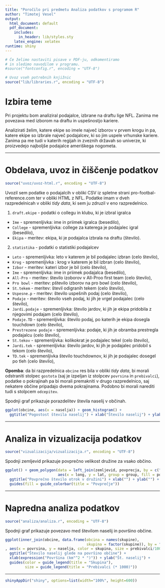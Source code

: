 ```yaml
---
title: "Poročilo pri predmetu Analiza podatkov s programom R"
author: "Timotej Vesel"
output:
  html_document: default
  pdf_document:
    includes:
      in_header: lib/styles.sty
    latex_engine: xelatex
runtime: shiny
---
```


```r
# Če želimo nastaviti pisave v PDF-ju, odkomentiramo
# in sledimo navodilom v programu.
#source("fontconfig.r", encoding = "UTF-8")

# Uvoz vseh potrebnih knjižnic
source("lib/libraries.r", encoding = "UTF-8")
```

# Izbira teme


Pri projektu bom analiziral podajalce, izbrane na draftu lige NFL. Zanima me povezava med izborom na draftu in uspešnostjo kariere.

Analizirati želim, katere ekipe so imele največ izborov v prvem krogu in pa, katere ekipe so izbrale največ podajalcev, ki so jim uspele vrhunske kariere.
Zanima pa me tudi v katerih regijah in zveznih državah so univerze, ki proizvedejo najboljše podajalce ameriškega nogometa.

***

# Obdelava, uvoz in čiščenje podatkov

```r
source("uvoz/uvoz-html.r", encoding = "UTF-8")
```

Uvozil sem podatke o podajalcih v obliki CSV iz spletne strani pro-footbal-reference.com ter v obliki HTML
z NFL. Podatke imam v dveh razpredelnicah v obliki *tidy data*, ki sem ju zdruzil v eno razpredelnico.

1. `draft.ekipe` - podatki o collegu in klubu, ki je izbral igralca
  - `Ime` - spremenljivka: ime in priimek igralca (besedilo),
  - `College` - spremenljivka: college za katerega je podajalec igral (besedilo),
  - `Ekipa` - meritev: ekipa, ki je podajalca izbrala na draftu (število).

2. `statistika` - podatki o statistiki podajalcev
  - `Leto` - spremenljivka: leto v katerem je bil podajalec izbran (celo število),
  - `Krog` - spremenljivka : krog v katerem je bil izbran (celo število),
  - `Izbor` - meritev: kateri izbor je bil (celo število),
  - `Ime` - spremenljivka: ime in priimek podajalca (besedilo),
  - `All-Pro` - meritev: število izoborov v All-Proo first team (celo število),
  - `Pro bowl` - meritev: pštevilo izborov na pro bowl (celo število),
  - `St.tekem` - meritev: števil odigranih tekem (celo število),
  - `Uspesne.p` - meritev: število uspešnih podaj (celo število),
  - `Podaje` - meritev: število vseh podaj, ki jih je vrgel podajalec (celo število),
  - `Jardi.podaje` - spremenljivka: število jardov, ki jih je ekipa pridobila z njegovimi podajam (celo število),
  - `Podaje.TD` - spremenljivka: število podaj, po katerih je ekipa dosegla touchdown (celo število),
  - `Prestrezene podaje` - spremenljivka: podaje, ki jih je obramba prestregla podajalcu (celo število),
  - `St.tekov` - spremenljivka: kolikokrat je podajalec tekel (celo število),
  - `Jardi.tek` - spremenljivka: število jardov, ki jih je podajalec pridobil s tekom (celo število),
  - `TD.tek` - spremenljivka število touchdownov, ki jih je podajalec dosegel po tleh (celo število),

**Opomba**: da bi razpredelnica `obcine` res bila v obliki *tidy data*, bi morali odstraniti stolpec `gostota` (saj je izpeljan iz stolpcev `povrsina` in `prebivalci`), podatke o pokrajinah pa bi morali premakniti v drugo razpredelnico, saj nekatere občine pripadajo dvema pokrajinama. Podobno bi morali narediti tudi s stolpcem `odcepitev`.

Spodnji graf prikazuje porazdelitev števila naselij v občinah.

```r
ggplot(obcine, aes(x = naselja)) + geom_histogram() +
  ggtitle("Pogostost števila naselij") + xlab("Število naselij") + ylab("Število občin")
```

***

# Analiza in vizualizacija podatkov

```r
source("vizualizacija/vizualizacija.r", encoding = "UTF-8")
```

Spodnji zemljevid prikazuje povprečno velikost družine za vsako občino.

```r
ggplot() + geom_polygon(data = left_join(zemljevid, povprecja, by = c("OB_UIME" = "obcina")),
                        aes(x = long, y = lat, group = group, fill = povprecje)) +
  ggtitle("Povprečno število otrok v družini") + xlab("") + ylab("") +
  guides(fill = guide_colorbar(title = "Povprečje"))
```

***

# Napredna analiza podatkov

```r
source("analiza/analiza.r", encoding = "UTF-8")
```

Spodnji graf prikazuje povezavo med številom naselij in površino občine.

```r
ggplot(inner_join(obcine, data.frame(obcina = names(skupine),
                                     skupina = factor(skupine)), by = "obcina")
, aes(x = povrsina, y = naselja, color = skupina, size = prebivalci/1000)) + geom_point() +
  ggtitle("Število naselij glede na površino občine") +
  xlab(expression("Površina (km"^2 * ")")) + ylab("Št. naselij") +
  guides(color = guide_legend(title = "Skupina"),
         size = guide_legend(title = "Prebivalci (* 1000)"))
```

***

```r
shinyAppDir("shiny", options=list(width="100%", height=600))
```
